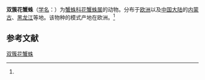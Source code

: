 {{Speciesbox
| name = 双簇花蟹蛛
| status = 
| status_system = 
| image = Xysticus bifasciatus.jpg
| genus = Xysticus
| species = bifasciatus
| authority = (C.L.Koch, 1837)<ref name='id14617'>{{cite web| url =http://www.bioinfo.cn/db05/BjdwSpecies.php?action=view&id=14617| title =双簇花蟹蛛| work =《中国动物物种编目数据库》| publisher =中国科学院微生物研究所| author =中国科学院动物研究所| accessdate =2009-04-28| deadurl =yes| archiveurl =https://web.archive.org/web/20160305062532/http://www.bioinfo.cn/db05/BjdwSpecies.php?action=view&id=14617| archivedate =2016-03-05}}</ref>
}}

'''双簇花蟹蛛'''（[[学名|学名]]：{{lang|la|''Xysticus bifasciatus''}}）为[[蟹蛛科|蟹蛛科]][[花蟹蛛属|花蟹蛛属]]的动物。分布于[[欧洲|欧洲]]以及[[中国大陆|中国大陆]]的[[内蒙古|内蒙古]]、[[黑龙江|黑龙江]]等地。该物种的模式产地在欧洲。<ref name='id14617'/>

== 参考文献 ==
{{reflist}}

{{Wikispecies|Xysticus bifasciatus}}
{{Taxonbar|from=Q1313455}}

[[Category:花蟹蛛属|双簇花蟹蛛]]


{{蜘蛛小作品}}
